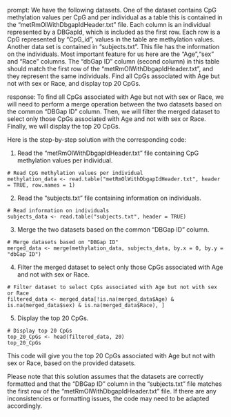 prompt:
We have the following datasets. One of the dataset contains CpG methylation values per CpG and per individual as a table this is contained in the “metRmOlWithDbgapIdHeader.txt” file. Each column is an individual represented by a DBGapId, which is included as the first row. Each row is a CpG represented by "CpG_id", values in the table are methylation values. Another data set is contained in “subjects.txt”. This file has the information on the individuals. Most important feature for us here are the "Age","sex" and "Race" columns. The "dbGap ID" column (second column) in this table should match the first row of the "metRmOlWithDbgapIdHeader.txt", and they represent the same individuals. Find all CpGs associated with Age but not with sex or Race, and display top 20 CpGs.

response:
To find all CpGs associated with Age but not with sex or Race, we will need to perform a merge operation between the two datasets based on the common "DBGap ID" column. Then, we will filter the merged dataset to select only those CpGs associated with Age and not with sex or Race. Finally, we will display the top 20 CpGs.

Here is the step-by-step solution with the corresponding code:

1. Read the "metRmOlWithDbgapIdHeader.txt" file containing CpG methylation values per individual.

```
# Read CpG methylation values per individual
methylation_data <- read.table("metRmOlWithDbgapIdHeader.txt", header = TRUE, row.names = 1)
```

2. Read the "subjects.txt" file containing information on individuals.

```
# Read information on individuals
subjects_data <- read.table("subjects.txt", header = TRUE)
```

3. Merge the two datasets based on the common "DBGap ID" column.

```
# Merge datasets based on "DBGap ID"
merged_data <- merge(methylation_data, subjects_data, by.x = 0, by.y = "dbGap ID")
```

4. Filter the merged dataset to select only those CpGs associated with Age and not with sex or Race.

```
# Filter dataset to select CpGs associated with Age but not with sex or Race
filtered_data <- merged_data[!is.na(merged_data$Age) & is.na(merged_data$sex) & is.na(merged_data$Race), ]
```

5. Display the top 20 CpGs.

```
# Display top 20 CpGs
top_20_CpGs <- head(filtered_data, 20)
top_20_CpGs
```

This code will give you the top 20 CpGs associated with Age but not with sex or Race, based on the provided datasets.

Please note that this solution assumes that the datasets are correctly formatted and that the "DBGap ID" column in the "subjects.txt" file matches the first row of the "metRmOlWithDbgapIdHeader.txt" file. If there are any inconsistencies or formatting issues, the code may need to be adapted accordingly.

